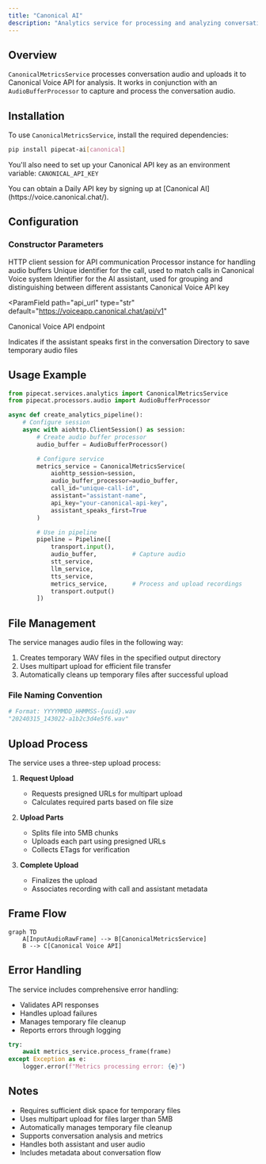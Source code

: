 ```yaml
---
title: "Canonical AI"
description: "Analytics service for processing and analyzing conversation recordings using Canonical AI’s Voice API"
---
```


## Overview

`CanonicalMetricsService` processes conversation audio and uploads it to Canonical Voice API for analysis. It works in conjunction with an `AudioBufferProcessor` to capture and process the conversation audio.

## Installation

To use `CanonicalMetricsService`, install the required dependencies:

```bash
pip install pipecat-ai[canonical]
```

You'll also need to set up your Canonical API key as an environment variable: `CANONICAL_API_KEY`

<Tip>
  You can obtain a Daily API key by signing up at [Canonical
  AI](https://voice.canonical.chat/).
</Tip>

## Configuration

### Constructor Parameters

<ParamField path="aiohttp_session" type="aiohttp.ClientSession" required>
  HTTP client session for API communication
</ParamField>

<ParamField path="audio_buffer_processor" type="AudioBufferProcessor" required>
  Processor instance for handling audio buffers
</ParamField>

<ParamField path="call_id" type="str" required>
  Unique identifier for the call, used to match calls in Canonical Voice system
</ParamField>

<ParamField path="assistant" type="str" required>
  Identifier for the AI assistant, used for grouping and distinguishing between
  different assistants
</ParamField>

<ParamField path="api_key" type="str" required>
  Canonical Voice API key
</ParamField>

<ParamField
  path="api_url"
  type="str"
  default="https://voiceapp.canonical.chat/api/v1"
>
  Canonical Voice API endpoint
</ParamField>

<ParamField path="assistant_speaks_first" type="bool" default="True">
  Indicates if the assistant speaks first in the conversation
</ParamField>

<ParamField path="output_dir" type="str" default="recordings">
  Directory to save temporary audio files
</ParamField>

## Usage Example

```python
from pipecat.services.analytics import CanonicalMetricsService
from pipecat.processors.audio import AudioBufferProcessor

async def create_analytics_pipeline():
    # Configure session
    async with aiohttp.ClientSession() as session:
        # Create audio buffer processor
        audio_buffer = AudioBufferProcessor()

        # Configure service
        metrics_service = CanonicalMetricsService(
            aiohttp_session=session,
            audio_buffer_processor=audio_buffer,
            call_id="unique-call-id",
            assistant="assistant-name",
            api_key="your-canonical-api-key",
            assistant_speaks_first=True
        )

        # Use in pipeline
        pipeline = Pipeline([
            transport.input(),
            audio_buffer,          # Capture audio
            stt_service,
            llm_service,
            tts_service,
            metrics_service,       # Process and upload recordings
            transport.output()
        ])
```

## File Management

The service manages audio files in the following way:

1. Creates temporary WAV files in the specified output directory
2. Uses multipart upload for efficient file transfer
3. Automatically cleans up temporary files after successful upload

### File Naming Convention

```python
# Format: YYYYMMDD_HHMMSS-{uuid}.wav
"20240315_143022-a1b2c3d4e5f6.wav"
```

## Upload Process

The service uses a three-step upload process:

1. **Request Upload**

   - Requests presigned URLs for multipart upload
   - Calculates required parts based on file size

2. **Upload Parts**

   - Splits file into 5MB chunks
   - Uploads each part using presigned URLs
   - Collects ETags for verification

3. **Complete Upload**
   - Finalizes the upload
   - Associates recording with call and assistant metadata

## Frame Flow

```mermaid
graph TD
    A[InputAudioRawFrame] --> B[CanonicalMetricsService]
    B --> C[Canonical Voice API]
```

## Error Handling

The service includes comprehensive error handling:

- Validates API responses
- Handles upload failures
- Manages temporary file cleanup
- Reports errors through logging

```python
try:
    await metrics_service.process_frame(frame)
except Exception as e:
    logger.error(f"Metrics processing error: {e}")
```

## Notes

- Requires sufficient disk space for temporary files
- Uses multipart upload for files larger than 5MB
- Automatically manages temporary file cleanup
- Supports conversation analysis and metrics
- Handles both assistant and user audio
- Includes metadata about conversation flow
